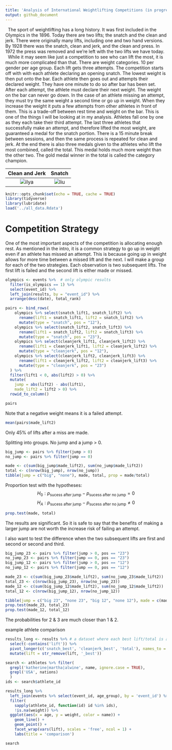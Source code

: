 ```yaml
---
title: 'Analysis of International Weightlifting Competitions (in progress)'
output: github_document
---
```

|   The sport of weightlifting has a long history. It was first included in the Olympics in the 1896. Today there are two lifts; the snatch and the clean and jerk. There were originally many lifts, including one and two hand versions. By 1928 there was the snatch, clean and jerk, and the clean and press. In 1972 the press was removed and we're left with the two lifts we have today.  
|   While it may seem like just a competition to see who can lift the most, it is much more complicated than that. There are weight categories. 10 per gender per age group. Each lift gets three attempts. The competition starts off with with each athlete declaring an opening snatch. The lowest weight is then put onto the bar. Each athlete then goes out and attempts their declared weight. They have one minute to do so after bar has been set. After each attempt, the athlete must declare their next weight. The weight on the bar can never go down. In the case of an athlete missing an attempt, they must try the same weight a second time or go up in weight. When they increase the weight it puts a few attempts from other athletes in front of them. This is a trade-off between rest time and weight on the bar. This is one of the things I will be looking at in my analysis. Athletes fall one by one as they each take their third attempt. The last three athletes that successfully make an attempt, and therefore lifted the most weight, are guaranteed a medal for the snatch portion. There is a 15 minute break between sessions, and then the same process is repeated for clean and jerk. At the end there is also three medals given to the athletes who lift the most combined, called the total. This medal holds much more weight than the other two. The gold medal winner in the total is called the category champion.

Clean and Jerk            |  Snatch
:-------------------------:|:-------------------------:
![ilya](./images/ilya.gif)  |  ![liu](./images/liu.gif)

```r
knitr::opts_chunk$set(echo = TRUE, cache = TRUE)
library(tidyverse)
library(lubridate)
load('../all_data.Rdata')
```

# Competition Strategy

One of the most important aspects of the competition is allocating enough rest. As mentioned in the intro, it is a common strategy to go up in weight even if an athlete has missed an attempt. This is because going up in weight allows for more time between a missed lift and the next. I will make a group for each of the two strategies. Each observation is two subsequent lifts. The first lift is failed and the second lift is either made or missed.

```r
olympics <- events %>%  # only olympic results
  filter(is_olympics == 1) %>%
  select(event_id) %>%
  left_join(results, by = "event_id") %>%
  arrange(desc(date), total_rank)

pairs <- bind_rows(
    olympics %>% select(snatch_lift1, snatch_lift2) %>%
      rename(lift1 = snatch_lift1, lift2 = snatch_lift2) %>% 
      mutate(type = "snatch", pos = "12"),
    olympics %>% select(snatch_lift2, snatch_lift3) %>%
      rename(lift1 = snatch_lift2, lift2 = snatch_lift3) %>% 
      mutate(type = "snatch", pos = "23"),
    olympics %>% select(cleanjerk_lift1, cleanjerk_lift2) %>%
      rename(lift1 = cleanjerk_lift1, lift2 = cleanjerk_lift2) %>% 
      mutate(type = "cleanjerk", pos = "12"),
    olympics %>% select(cleanjerk_lift2, cleanjerk_lift3) %>%
      rename(lift1 = cleanjerk_lift2, lift2 = cleanjerk_lift3) %>% 
      mutate(type = "cleanjerk", pos = "23")
  ) %>% 
  filter(lift1 < 0, abs(lift2) > 0) %>% 
  mutate(
    jump = abs(lift2) - abs(lift1),
    made_lift2 = lift2 > 0) %>% 
  rowid_to_column()

pairs
```

Note that a negative weight means it is a failed attempt.

```r
mean(pairs$made_lift2)
```
Only 45% of lifts after a miss are made.

Splitting into groups. No jump and a jump > 0.

```r
big_jump <- pairs %>% filter(jump > 0)
no_jump <- pairs %>% filter(jump == 0)

made <- c(sum(big_jump$made_lift2), sum(no_jump$made_lift2))
total <- c(nrow(big_jump), nrow(no_jump))
tibble(jump = c("big", "none"), made, total, prop = made/total)
```

Proportion test with the hypotheses:
$$H_0:p_{\text{sucess after jump}}-p_{\text{sucess after no jump}}=0$$
$$H_A:p_{\text{sucess after jump}}-p_{\text{sucess after no jump}}\ne0$$

```r
prop.test(made, total)
```

The results are significant. So it is safe to say that the benefits of making a larger jump are not worth the increase risk of failing an attempt. 

I also want to test the difference when the two subsequent lifts are first and second or second and third.

```r
big_jump_23 <- pairs %>% filter(jump > 0, pos == "23")
no_jump_23 <- pairs %>% filter(jump == 0, pos == "23")
big_jump_12 <- pairs %>% filter(jump > 0, pos == "12")
no_jump_12 <- pairs %>% filter(jump == 0, pos == "12")

made_23 <- c(sum(big_jump_23$made_lift2), sum(no_jump_23$made_lift2))
total_23 <- c(nrow(big_jump_23), nrow(no_jump_23))
made_12 <- c(sum(big_jump_12$made_lift2), sum(no_jump_12$made_lift2))
total_12 <- c(nrow(big_jump_12), nrow(no_jump_12))

tibble(jump = c("big 23", "none 23", "big 12", "none 12"), made = c(made_23, made_12), total = c(total_23, total_12), prop = c(made_23/total_23, made_12/total_12))
prop.test(made_23, total_23)
prop.test(made_12, total_12)
```

The probabilities for 2 & 3 are much closer than 1 & 2. 



example athlete comparison
```r
results_long <- results %>% # a dataset where each best lift/total is another line
  select(-contains('lift')) %>% 
  pivot_longer(c('snatch_best', 'cleanjerk_best', 'total'), names_to = 'lift', values_to = 'weight') %>% 
  mutate(lift = str_remove(lift, '_best'))
```

```r
search <- athletes %>% filter(
  grepl('katherine|martha|alwine', name, ignore.case = TRUE),
  grepl('USA', nations)
  )
ids <- search$athlete_id

results_long %>%
  left_join(events %>% select(event_id, age_group), by = 'event_id') %>%
  filter(
    sapply(athlete_id, function(id) id %in% ids),
    !is.na(weight)) %>% 
  ggplot(aes(x = age, y = weight, color = name)) +
    geom_line() +
    geom_point() +
    facet_wrap(vars(lift), scales = 'free', ncol = 1) +
    labs(title = 'comparison')
```

```r
search
```

